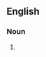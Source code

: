 {{also|sandtraps}}

==English==

===Noun===
{{head|en|noun form}}

# {{plural of|sand trap|lang=en}}